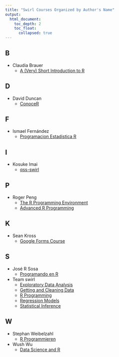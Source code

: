 ```yaml
---
title: "Swirl Courses Organized by Author's Name"
output:
  html_document:
    toc_depth: 2
    toc_float:
      collapsed: true
---
```


## B

- Claudia Brauer
    - [A (Very) Short Introduction to R](A_(very)_short_introduction_to_R.html)

## D

- David Duncan
    - [ConoceR](conocer.html)

## F

- Ismael Fernández
    - [Programacion Estadistica R](estadistica.html)

## I

- Kosuke Imai
    - [qss-swirl](qss.html)
    
## P
    
- Roger Peng
    - [The R Programming Environment](rpe.html)
    - [Advanced R Programming](arp.html)
    
## K

- Sean Kross
    - [Google Forms Course](gfc.html)

## S

- José R Sosa
    - [Programando en R](programando.html)

- Team swirl
    - [Exploratory Data Analysis](eda.html)
    - [Getting and Cleaning Data](getclean.html)
    - [R Programming](rprog.html)
    - [Regression Models](regmod.html)
    - [Statistical Inference](statinf.html)

## W

- Stephan Weibelzahl
    - [R Programmieren](R_Programmieren.html)
- Wush Wu
    - [Data Science and R](dsandr.html)
